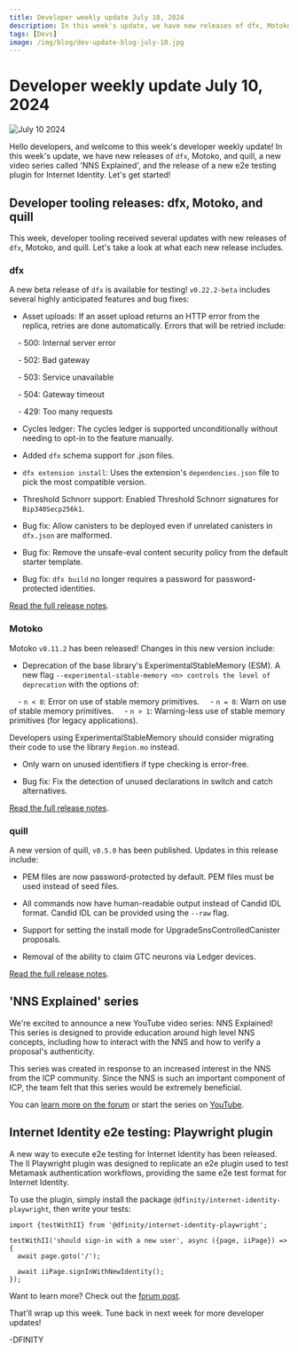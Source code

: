 ```yaml
---
title: Developer weekly update July 10, 2024
description: In this week's update, we have new releases of dfx, Motoko, and quill, a new video series called 'NNS Explained', and the release of a new e2e testing plugin for Internet Identity.
tags: [Devs]
image: /img/blog/dev-update-blog-july-10.jpg
---
```


# Developer weekly update July 10, 2024

![July 10 2024](../../static/img/blog/dev-update-blog-july-10.jpg)

Hello developers, and welcome to this week's developer weekly update! In this week's update, we have new releases of `dfx`, Motoko, and quill, a new video series called 'NNS Explained', and the release of a new e2e testing plugin for Internet Identity. Let's get started!

## Developer tooling releases: dfx, Motoko, and quill

This week, developer tooling received several updates with new releases of `dfx`, Motoko, and quill. Let's take a look at what each new release includes.

### dfx

A new beta release of `dfx` is available for testing! `v0.22.2-beta` includes several highly anticipated features and bug fixes:

- Asset uploads: If an asset upload returns an HTTP error from the replica, retries are done automatically. Errors that will be retried include:

    - 500: Internal server error

    - 502: Bad gateway

    - 503: Service unavailable

    - 504: Gateway timeout

    - 429: Too many requests

- Cycles ledger: The cycles ledger is supported unconditionally without needing to opt-in to the feature manually.

- Added `dfx` schema support for .json files.

- `dfx extension install`: Uses the extension's `dependencies.json` file to pick the most compatible version.

- Threshold Schnorr support: Enabled Threshold Schnorr signatures for `Bip340Secp256k1`.

- Bug fix: Allow canisters to be deployed even if unrelated canisters in `dfx.json` are malformed.

- Bug fix: Remove the unsafe-eval content security policy from the default starter template.

- Bug fix: `dfx build` no longer requires a password for password-protected identities.

[Read the full release notes](https://github.com/dfinity/sdk/releases/tag/0.22.0-beta.0). 

### Motoko

Motoko `v0.11.2` has been released! Changes in this new version include:

- Deprecation of the base library's ExperimentalStableMemory (ESM). A new flag `--experimental-stable-memory <n> controls the level of deprecation` with the options of:

    - `n < 0`: Error on use of stable memory primitives.
    - `n = 0`: Warn on use of stable memory primitives.
    - `n > 1`: Warning-less use of stable memory primitives (for legacy applications).

Developers using ExperimentalStableMemory should consider migrating their code to use the library `Region.mo` instead.

- Only warn on unused identifiers if type checking is error-free.

- Bug fix: Fix the detection of unused declarations in switch and catch alternatives.

[Read the full release notes](https://github.com/dfinity/motoko/releases/tag/0.11.2).

### quill

A new version of quill, `v0.5.0` has been published. Updates in this release include:

- PEM files are now password-protected by default. PEM files must be used instead of seed files.

- All commands now have human-readable output instead of Candid IDL format. Candid IDL can be provided using the `--raw` flag.

- Support for setting the install mode for UpgradeSnsControlledCanister proposals.

- Removal of the ability to claim GTC neurons via Ledger devices.

[Read the full release notes](https://github.com/dfinity/quill/releases/tag/v0.5.0).

## 'NNS Explained' series

We're excited to announce a new YouTube video series: NNS Explained! This series is designed to provide education around high level NNS concepts, including how to interact with the NNS and how to verify a proposal's authenticity.

This series was created in response to an increased interest in the NNS from the ICP community. Since the NNS is such an important component of ICP, the team felt that this series would be extremely beneficial. 

You can [learn more on the forum](https://forum.dfinity.org/t/announcement-nns-explained-youtube-series/32337) or start the series on [YouTube](https://www.youtube.com/playlist?list=PLuhDt1vhGcrclxfmztDd6OKE80dnrFmG6). 


## Internet Identity e2e testing: Playwright plugin

A new way to execute e2e testing for Internet Identity has been released. The II Playwright plugin was designed to replicate an e2e plugin used to test Metamask authentication workflows, providing the same e2e test format for Internet Identity.

To use the plugin, simply install the package `@dfinity/internet-identity-playwright`, then write your tests:

```
import {testWithII} from '@dfinity/internet-identity-playwright';

testWithII('should sign-in with a new user', async ({page, iiPage}) => {
  await page.goto('/');

  await iiPage.signInWithNewIdentity();
});
```

Want to learn more? Check out the [forum post](https://forum.dfinity.org/t/internet-identity-playwright-plugin/33020).

That'll wrap up this week. Tune back in next week for more developer updates!

-DFINITY